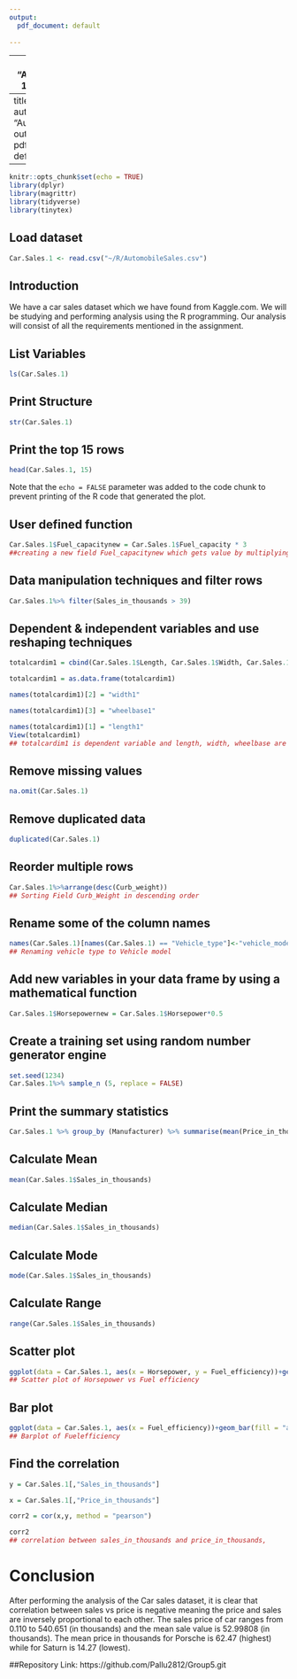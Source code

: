 ---
output:
  pdf_document: default
 
---
---
title: "Assignment 1 Group 5"
---
title: "Test"
author: "Author Name"
output:
  pdf_document: default
  ---

```{r setup, include=FALSE}
knitr::opts_chunk$set(echo = TRUE)
library(dplyr)
library(magrittr)
library(tidyverse)
library(tinytex)

```

## Load dataset

```{r echo=TRUE}
Car.Sales.1 <- read.csv("~/R/AutomobileSales.csv")
```

## Introduction
We have a car sales dataset which we have found from Kaggle.com. We will be studying and performing analysis using the R programming. Our analysis will consist of all the requirements mentioned in the assignment.

## List Variables

```{r echo=TRUE}
ls(Car.Sales.1)
```
## Print Structure

```{r echo=TRUE}
str(Car.Sales.1)
```
## Print the top 15 rows

```{r echo=TRUE}
head(Car.Sales.1, 15)
```
Note that the `echo = FALSE` parameter was added to the code chunk to prevent printing of the R code that generated the plot.

## User defined function 

```{r echo=TRUE}
Car.Sales.1$Fuel_capacitynew = Car.Sales.1$Fuel_capacity * 3 
##creating a new field Fuel_capacitynew which gets value by multiplying field Fuel_capacity by 3
```
## Data manipulation techniques and filter rows

```{r echo=TRUE}
Car.Sales.1%>% filter(Sales_in_thousands > 39)
```
## Dependent & independent variables and use reshaping techniques

```{r echo=TRUE}
totalcardim1 = cbind(Car.Sales.1$Length, Car.Sales.1$Width, Car.Sales.1$Wheelbase) 

totalcardim1 = as.data.frame(totalcardim1) 

names(totalcardim1)[2] = "width1" 

names(totalcardim1)[3] = "wheelbase1" 

names(totalcardim1)[1] = "length1"
View(totalcardim1)
## totalcardim1 is dependent variable and length, width, wheelbase are independent variable
```
## Remove missing values

```{r echo=TRUE}
na.omit(Car.Sales.1)
```
## Remove duplicated data

```{r echo=TRUE}
duplicated(Car.Sales.1)
```
## Reorder multiple rows 

```{r echo=TRUE}
Car.Sales.1%>%arrange(desc(Curb_weight))
## Sorting Field Curb_Weight in descending order
```
## Rename some of the column names 

```{r echo=TRUE}
names(Car.Sales.1)[names(Car.Sales.1) == "Vehicle_type"]<-"vehicle_model"
## Renaming vehicle type to Vehicle model
```
## Add new variables in your data frame by using a mathematical function 

```{r echo=TRUE}
Car.Sales.1$Horsepowernew = Car.Sales.1$Horsepower*0.5

```
## Create a training set using random number generator engine  

```{r echo=TRUE}
set.seed(1234) 
Car.Sales.1%>% sample_n (5, replace = FALSE)

```
## Print the summary statistics   

```{r echo=TRUE}
Car.Sales.1 %>% group_by (Manufacturer) %>% summarise(mean(Price_in_thousands)) 

```
## Calculate Mean  

```{r echo=TRUE}
mean(Car.Sales.1$Sales_in_thousands)  

```
## Calculate Median  

```{r echo=TRUE}
median(Car.Sales.1$Sales_in_thousands)  

```
## Calculate Mode  

```{r echo=TRUE}
mode(Car.Sales.1$Sales_in_thousands)  

```
## Calculate Range  

```{r echo=TRUE}
range(Car.Sales.1$Sales_in_thousands)  

```
## Scatter plot  

```{r echo=TRUE}
ggplot(data = Car.Sales.1, aes(x = Horsepower, y = Fuel_efficiency))+geom_point(size=1.2, color ="steelblue", shape=21)  
## Scatter plot of Horsepower vs Fuel efficiency
```
## Bar plot  

```{r echo=TRUE}
ggplot(data = Car.Sales.1, aes(x = Fuel_efficiency))+geom_bar(fill = "aquamarine4")   
## Barplot of Fuelefficiency
```
## Find the correlation  

```{r echo=TRUE}
y = Car.Sales.1[,"Sales_in_thousands"] 

x = Car.Sales.1[,"Price_in_thousands"] 

corr2 = cor(x,y, method = "pearson") 

corr2  
## correlation between sales_in_thousands and price_in_thousands,
```
# Conclusion

After performing the analysis of the Car sales dataset, it is clear that correlation between sales vs price is negative meaning the price and sales are inversely proportional to each other. The sales price of car ranges from 0.110 to 540.651 (in thousands) and the mean sale value is 52.99808 (in thousands). The mean price in thousands for Porsche is 62.47 (highest) while for Saturn is 14.27 (lowest).

##Repository Link:
https://github.com/Pallu2812/Group5.git

